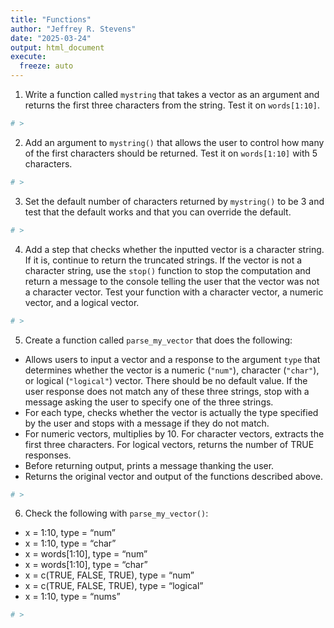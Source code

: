 ```yaml
---
title: "Functions"
author: "Jeffrey R. Stevens"
date: "2025-03-24"
output: html_document
execute:
  freeze: auto
---
```



1. Write a function called `mystring` that takes a vector as an argument and returns the first three characters from the string. Test it on `words[1:10]`.

```r
# >
```

2. Add an argument to `mystring()` that allows the user to control how many of the first characters should be returned. Test it on `words[1:10]` with 5 characters.

```r
# >
```

3. Set the default number of characters returned by `mystring()` to be 3 and test that the default works and that you can override the default.

```r
# >
```

4. Add a step that checks whether the inputted vector is a character string. If it is, continue to return the truncated strings. If the vector is not a character string, use the `stop()` function to stop the computation and return a message to the console telling the user that the vector was not a character vector. Test your function with a character vector, a numeric vector, and a logical vector.

```r
# >
```

5. Create a function called `parse_my_vector` that does the following:
  * Allows users to input a vector and a response to the argument `type` that determines whether the vector is a numeric (`"num"`), character (`"char"`), or logical (`"logical"`) vector. There should be no default value. If the user response does not match any of these three strings, stop with a message asking the user to specify one of the three strings.
  * For each type, checks whether the vector is actually the type specified by the user and stops with a message if they do not match.
  * For numeric vectors, multiplies by 10. For character vectors, extracts the first three characters. For logical vectors, returns the number of TRUE responses.
  * Before returning output, prints a message thanking the user.
  * Returns the original vector and output of the functions described above.

```r
# >
```

6. Check the following with `parse_my_vector()`:
  * x = 1:10, type = "num"
  * x = 1:10, type = "char"
  * x = words[1:10], type = "num"
  * x = words[1:10], type = "char"
  * x = c(TRUE, FALSE, TRUE), type = "num"
  * x = c(TRUE, FALSE, TRUE), type = "logical"
  * x = 1:10, type = "nums"

```r
# >
```

